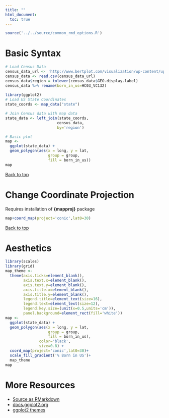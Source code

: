 ```yaml
---
title: ""
html_document:
  toc: true
---
```


```r
source('../../source/common_rmd_options.R')
```

# Basic Syntax

```r
# Load Census Data
census_data_url <- 'http://www.bertplot.com/visualization/wp-content/uploads/2015/08/ACS_13_1YR_DP02_with_ann.csv'
census_data <- read.csv(census_data_url)
census_data$region = tolower(census_data$GEO.display.label)
census_data %>% rename(born_in_us=HC03_VC132)
 
library(ggplot2)
# Load US State Coordinates
state_coords <- map_data("state")

# Join Census data with map data
state_data <- left_join(state_coords,
                       census_data,
                       by='region')

# Basic plot
map <- 
  ggplot(state_data) +
  geom_polygon(aes(x = long, y = lat,
                   group = group,
                   fill = born_in_us))
map
```

<a href="#top">Back to top</a>

# Change Coordinate Projection
Requires installation of <b>{mapproj}</b> package
```r
map+coord_map(project='conic',lat0=30)
```

<a href="#top">Back to top</a>

# Aesthetics

```r
library(scales)
library(grid)
map_theme <- 
  theme(axis.ticks=element_blank(),
        axis.text.x=element_blank(),
        axis.text.y=element_blank(),
        axis.title.x=element_blank(),
        axis.title.y=element_blank(),
        legend.title=element_text(size=16),
        legend.text=element_text(size=12),
        legend.key.size=(unit(x=0.5,units='cm')),
        panel.background=element_rect(fill='white'))
map <- 
  ggplot(state_data) +
  geom_polygon(aes(x = long, y = lat,
                   group = group,
                   fill = born_in_us),
               color='black',
               size=0.8) +
  coord_map(project='conic',lat0=30)+
  scale_fill_gradient('% Born in US')+
  map_theme
map  

```

# More Resources
- [Source as RMarkdown]((https://github.com/rweyant/bertplot/blob/master/R/tutorials/ggplot-boxplot/ggplot-boxplot.Rmd))
- [docs.ggplot2.org](http://docs.ggplot2.org/0.9.3/geom_boxplot.html)
- [ggplot2 themes](http://docs.ggplot2.org/dev/vignettes/themes.html)

